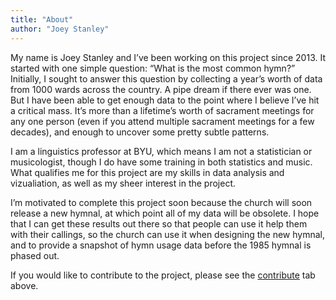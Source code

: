 ```yaml
---
title: "About"
author: "Joey Stanley"
---
```


My name is Joey Stanley and I've been working on this project since 2013. It started with one simple question: "What is the most common hymn?" Initially, I sought to answer this question by collecting a year's worth of data from 1000 wards across the country. A pipe dream if there ever was one. But I have been able to get enough data to the point where I believe I've hit a critical mass. It's more than a lifetime's worth of sacrament meetings for any one person (even if you attend multiple sacrament meetings for a few decades), and enough to uncover some pretty subtle patterns. 

I am a linguistics professor at BYU, which means I am not a statistician or musicologist, though I do have some training in both statistics and music. What qualifies me for this project are my skills in data analysis and vizualiation, as well as my sheer interest in the project.

I'm motivated to complete this project soon because the church will soon release a new hymnal, at which point all of my data will be obsolete. I hope that I can get these results out there so that people can use it help them with their callings, so the church can use it when designing the new hymnal, and to provide a snapshot of hymn usage data before the 1985 hymnal is phased out. 

If you would like to contribute to the project, please see the [contribute](/contribute.html) tab above. 